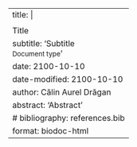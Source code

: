 ---
title: |
    <p>![](_style/mgmss_brand_color.png){width=40px}</p>
    Title
subtitle: 'Subtitle<br><small>Document type</small>'
date: 2100-10-10 
date-modified: 2100-10-10
author: Călin Aurel Drăgan
abstract: 'Abstract'
# bibliography: references.bib
format: biodoc-html
---